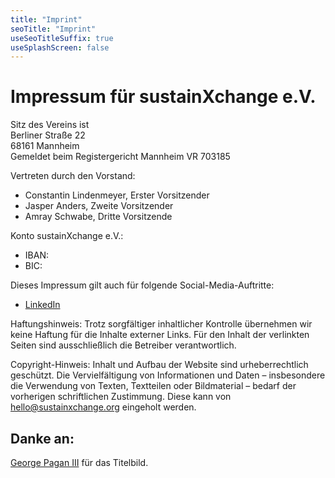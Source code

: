 ```yaml
---
title: "Imprint"
seoTitle: "Imprint"
useSeoTitleSuffix: true
useSplashScreen: false
---
```


# Impressum für sustainXchange e.V.

Sitz des Vereins ist  
Berliner Straße 22  
68161 Mannheim  
Gemeldet beim Registergericht Mannheim VR 703185

Vertreten durch den Vorstand:

- Constantin Lindenmeyer, Erster Vorsitzender
- Jasper Anders, Zweite Vorsitzender
- Amray Schwabe, Dritte Vorsitzende

Konto sustainXchange e.V.:

- IBAN:
- BIC:

Dieses Impressum gilt auch für folgende Social-Media-Auftritte:

- [LinkedIn](https://www.linkedin.com/company/sustainxchange/about/)
  <!-- - Twitter:  -->

Haftungshinweis: Trotz sorgfältiger inhaltlicher Kontrolle übernehmen wir keine
Haftung für die Inhalte externer Links. Für den Inhalt der verlinkten Seiten
sind ausschließlich die Betreiber verantwortlich.

Copyright-Hinweis: Inhalt und Aufbau der Website sind urheberrechtlich
geschützt. Die Vervielfältigung von Informationen und Daten – insbesondere die
Verwendung von Texten, Textteilen oder Bildmaterial – bedarf der vorherigen
schriftlichen Zustimmung. Diese kann von hello@sustainxchange.org eingeholt
werden.

## Danke an:

[George Pagan III](https://unsplash.com/@gpthree) für das Titelbild.
